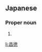 ==Japanese==
{{ja-kanjitab|まさ|のり}}

===Proper noun===
{{ja-pos|まさのり|proper}}

# {{given name|male|lang=ja|sort=まさのり}}

[[li:昌徳]]